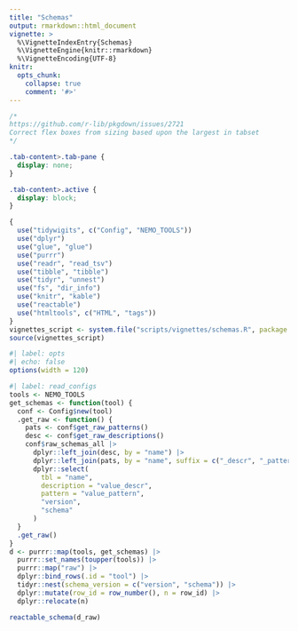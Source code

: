 ```yaml
---
title: "Schemas"
output: rmarkdown::html_document
vignette: >
  %\VignetteIndexEntry{Schemas}
  %\VignetteEngine{knitr::rmarkdown}
  %\VignetteEncoding{UTF-8}
knitr:
  opts_chunk:
    collapse: true
    comment: '#>'
---
```


```css
/*
https://github.com/r-lib/pkgdown/issues/2721
Correct flex boxes from sizing based upon the largest in tabset
*/

.tab-content>.tab-pane {
  display: none;
}

.tab-content>.active {
  display: block;
}
```

```r
{
  use("tidywigits", c("Config", "NEMO_TOOLS"))
  use("dplyr")
  use("glue", "glue")
  use("purrr")
  use("readr", "read_tsv")
  use("tibble", "tibble")
  use("tidyr", "unnest")
  use("fs", "dir_info")
  use("knitr", "kable")
  use("reactable")
  use("htmltools", c("HTML", "tags"))
}
vignettes_script <- system.file("scripts/vignettes/schemas.R", package = "tidywigits")
source(vignettes_script)
```

```r
#| label: opts
#| echo: false
options(width = 120)
```

```r
#| label: read_configs
tools <- NEMO_TOOLS
get_schemas <- function(tool) {
  conf <- Config$new(tool)
  .get_raw <- function() {
    pats <- conf$get_raw_patterns()
    desc <- conf$get_raw_descriptions()
    conf$raw_schemas_all |>
      dplyr::left_join(desc, by = "name") |>
      dplyr::left_join(pats, by = "name", suffix = c("_descr", "_pattern")) |>
      dplyr::select(
        tbl = "name",
        description = "value_descr",
        pattern = "value_pattern",
        "version",
        "schema"
      )
  }
  .get_raw()
}
d <- purrr::map(tools, get_schemas) |>
  purrr::set_names(toupper(tools)) |>
  purrr::map("raw") |>
  dplyr::bind_rows(.id = "tool") |>
  tidyr::nest(schema_version = c("version", "schema")) |>
  dplyr::mutate(row_id = row_number(), n = row_id) |>
  dplyr::relocate(n)
```

```r
reactable_schema(d_raw)
```